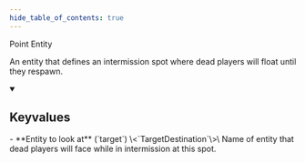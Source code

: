 ```yaml
---
hide_table_of_contents: true
---
```


Point Entity

An entity that defines an intermission spot where dead players will float until they respawn.

<details open>
<summary><h2>Keyvalues</h2></summary>
- **Entity to look at** (`target`) \<`TargetDestination`\>\
Name of entity that dead players will face while in intermission at this spot.


 </details>

